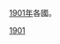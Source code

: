 [[1901年|1901年]]各國。
{{Year by category
| m = 1
| c = 9
| d = 0
| y = 1
| cat = 各國
| sortkey = Country
| in = 
| parent = 依年份劃分的20世紀各國
}}
{{Commons cat|1901 by country}}

[[Category:1900年代各國|1901]]